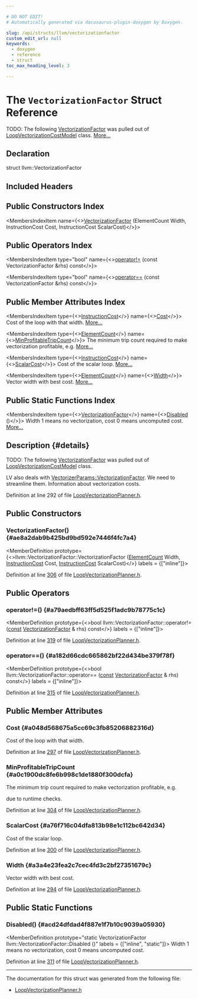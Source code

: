 ```yaml
---

# DO NOT EDIT!
# Automatically generated via docusaurus-plugin-doxygen by Doxygen.

slug: /api/structs/llvm/vectorizationfactor
custom_edit_url: null
keywords:
  - doxygen
  - reference
  - struct
toc_max_heading_level: 3

---
```





# The `VectorizationFactor` Struct Reference

<DoxygenPage pluginConfig={pluginConfig}>

TODO: The following <a href="/docs/api/structs/llvm/vectorizationfactor">VectorizationFactor</a> was pulled out of <a href="/docs/api/classes/llvm/loopvectorizationcostmodel">LoopVectorizationCostModel</a> class. <a href="#details">More...</a>

## Declaration

<CodeBlock>struct llvm::VectorizationFactor</CodeBlock>

## Included Headers

<IncludesList>
<IncludesListItem
  filePath="Transforms/Vectorize/LoopVectorizationPlanner.h"
  permalink="/docs/api/files/lib/lib/transforms/lib/transforms/vectorize/loopvectorizationplanner-h"
  isLocal="true" />
</IncludesList>

## Public Constructors Index

<MembersIndex>

<MembersIndexItem
  name={<><a href="#ae8a2dab9b425bd9bd592e7446f4fc7a4">VectorizationFactor</a> (ElementCount Width, InstructionCost Cost, InstructionCost ScalarCost)</>}>
</MembersIndexItem>

</MembersIndex>

## Public Operators Index

<MembersIndex>

<MembersIndexItem
  type="bool"
  name={<><a href="#a79aedbff63ff5d525f1adc9b78775c1c">operator!=</a> (const VectorizationFactor &amp;rhs) const</>}>
</MembersIndexItem>

<MembersIndexItem
  type="bool"
  name={<><a href="#a182d66cdc665862bf22d434be379f78f">operator==</a> (const VectorizationFactor &amp;rhs) const</>}>
</MembersIndexItem>

</MembersIndex>

## Public Member Attributes Index

<MembersIndex>

<MembersIndexItem
  type={<><a href="/docs/api/classes/llvm/instructioncost">InstructionCost</a></>}
  name={<><a href="#a048d568675a5cc69c3fb85206882316d">Cost</a></>}>
Cost of the loop with that width. <a href="#a048d568675a5cc69c3fb85206882316d">More...</a>
</MembersIndexItem>

<MembersIndexItem
  type={<><a href="/docs/api/classes/llvm/elementcount">ElementCount</a></>}
  name={<><a href="#a0c1900dc8fe6b998c1de1880f300dcfa">MinProfitableTripCount</a></>}>
The minimum trip count required to make vectorization profitable, e.g. <a href="#a0c1900dc8fe6b998c1de1880f300dcfa">More...</a>
</MembersIndexItem>

<MembersIndexItem
  type={<><a href="/docs/api/classes/llvm/instructioncost">InstructionCost</a></>}
  name={<><a href="#a76f716c04dfa813b98e1c112bc642d34">ScalarCost</a></>}>
Cost of the scalar loop. <a href="#a76f716c04dfa813b98e1c112bc642d34">More...</a>
</MembersIndexItem>

<MembersIndexItem
  type={<><a href="/docs/api/classes/llvm/elementcount">ElementCount</a></>}
  name={<><a href="#a3a4e23fea2c7cec4fd3c2bf27351679c">Width</a></>}>
Vector width with best cost. <a href="#a3a4e23fea2c7cec4fd3c2bf27351679c">More...</a>
</MembersIndexItem>

</MembersIndex>

## Public Static Functions Index

<MembersIndex>

<MembersIndexItem
  type={<><a href="/docs/api/structs/llvm/vectorizationfactor">VectorizationFactor</a></>}
  name={<><a href="#acd24dfdad4f887e1f7b10c9039a05930">Disabled</a> ()</>}>
Width 1 means no vectorization, cost 0 means uncomputed cost. <a href="#acd24dfdad4f887e1f7b10c9039a05930">More...</a>
</MembersIndexItem>

</MembersIndex>

## Description {#details}

TODO: The following <a href="/docs/api/structs/llvm/vectorizationfactor">VectorizationFactor</a> was pulled out of <a href="/docs/api/classes/llvm/loopvectorizationcostmodel">LoopVectorizationCostModel</a> class.

LV also deals with <a href="/docs/api/structs/llvm/vectorizerparams/#a22854382d27cb43d471731779195e9a8">VectorizerParams::VectorizationFactor</a>. We need to streamline them. Information about vectorization costs.

Definition at line 292 of file <a href="/docs/api/files/lib/lib/transforms/lib/transforms/vectorize/loopvectorizationplanner-h">LoopVectorizationPlanner.h</a>.

<SectionDefinition>

## Public Constructors

### VectorizationFactor() {#ae8a2dab9b425bd9bd592e7446f4fc7a4}

<MemberDefinition
  prototype={<>llvm::VectorizationFactor::VectorizationFactor (<a href="/docs/api/classes/llvm/elementcount">ElementCount</a> Width, <a href="/docs/api/classes/llvm/instructioncost">InstructionCost</a> Cost, <a href="/docs/api/classes/llvm/instructioncost">InstructionCost</a> ScalarCost)</>}
  labels = {["inline"]}>

Definition at line <a href="/docs/api/files/lib/lib/transforms/lib/transforms/vectorize/loopvectorizationplanner-h/#l00306">306</a> of file <a href="/docs/api/files/lib/lib/transforms/lib/transforms/vectorize/loopvectorizationplanner-h">LoopVectorizationPlanner.h</a>.
</MemberDefinition>

</SectionDefinition>

<SectionDefinition>

## Public Operators

### operator!=() {#a79aedbff63ff5d525f1adc9b78775c1c}

<MemberDefinition
  prototype={<>bool llvm::VectorizationFactor::operator!= (<a href="/docs/api/files/lib/lib/target/lib/target/aarch64/aarch64promoteconstant-cpp/#a90f8350fecae261c25be85d38b451bff">const</a> <a href="/docs/api/structs/llvm/vectorizationfactor">VectorizationFactor</a> &amp; rhs) const</>}
  labels = {["inline"]}>

Definition at line <a href="/docs/api/files/lib/lib/transforms/lib/transforms/vectorize/loopvectorizationplanner-h/#l00319">319</a> of file <a href="/docs/api/files/lib/lib/transforms/lib/transforms/vectorize/loopvectorizationplanner-h">LoopVectorizationPlanner.h</a>.
</MemberDefinition>

### operator==() {#a182d66cdc665862bf22d434be379f78f}

<MemberDefinition
  prototype={<>bool llvm::VectorizationFactor::operator== (<a href="/docs/api/files/lib/lib/target/lib/target/aarch64/aarch64promoteconstant-cpp/#a90f8350fecae261c25be85d38b451bff">const</a> <a href="/docs/api/structs/llvm/vectorizationfactor">VectorizationFactor</a> &amp; rhs) const</>}
  labels = {["inline"]}>

Definition at line <a href="/docs/api/files/lib/lib/transforms/lib/transforms/vectorize/loopvectorizationplanner-h/#l00315">315</a> of file <a href="/docs/api/files/lib/lib/transforms/lib/transforms/vectorize/loopvectorizationplanner-h">LoopVectorizationPlanner.h</a>.
</MemberDefinition>

</SectionDefinition>

<SectionDefinition>

## Public Member Attributes

### Cost {#a048d568675a5cc69c3fb85206882316d}

<MemberDefinition
  prototype="InstructionCost llvm::VectorizationFactor::Cost">
Cost of the loop with that width.

Definition at line <a href="/docs/api/files/lib/lib/transforms/lib/transforms/vectorize/loopvectorizationplanner-h/#l00297">297</a> of file <a href="/docs/api/files/lib/lib/transforms/lib/transforms/vectorize/loopvectorizationplanner-h">LoopVectorizationPlanner.h</a>.
</MemberDefinition>

### MinProfitableTripCount {#a0c1900dc8fe6b998c1de1880f300dcfa}

<MemberDefinition
  prototype="ElementCount llvm::VectorizationFactor::MinProfitableTripCount">
The minimum trip count required to make vectorization profitable, e.g.

due to runtime checks.

Definition at line <a href="/docs/api/files/lib/lib/transforms/lib/transforms/vectorize/loopvectorizationplanner-h/#l00304">304</a> of file <a href="/docs/api/files/lib/lib/transforms/lib/transforms/vectorize/loopvectorizationplanner-h">LoopVectorizationPlanner.h</a>.
</MemberDefinition>

### ScalarCost {#a76f716c04dfa813b98e1c112bc642d34}

<MemberDefinition
  prototype="InstructionCost llvm::VectorizationFactor::ScalarCost">
Cost of the scalar loop.

Definition at line <a href="/docs/api/files/lib/lib/transforms/lib/transforms/vectorize/loopvectorizationplanner-h/#l00300">300</a> of file <a href="/docs/api/files/lib/lib/transforms/lib/transforms/vectorize/loopvectorizationplanner-h">LoopVectorizationPlanner.h</a>.
</MemberDefinition>

### Width {#a3a4e23fea2c7cec4fd3c2bf27351679c}

<MemberDefinition
  prototype="ElementCount llvm::VectorizationFactor::Width">
Vector width with best cost.

Definition at line <a href="/docs/api/files/lib/lib/transforms/lib/transforms/vectorize/loopvectorizationplanner-h/#l00294">294</a> of file <a href="/docs/api/files/lib/lib/transforms/lib/transforms/vectorize/loopvectorizationplanner-h">LoopVectorizationPlanner.h</a>.
</MemberDefinition>

</SectionDefinition>

<SectionDefinition>

## Public Static Functions

### Disabled() {#acd24dfdad4f887e1f7b10c9039a05930}

<MemberDefinition
  prototype="static VectorizationFactor llvm::VectorizationFactor::Disabled ()"
  labels = {["inline", "static"]}>
Width 1 means no vectorization, cost 0 means uncomputed cost.

Definition at line <a href="/docs/api/files/lib/lib/transforms/lib/transforms/vectorize/loopvectorizationplanner-h/#l00311">311</a> of file <a href="/docs/api/files/lib/lib/transforms/lib/transforms/vectorize/loopvectorizationplanner-h">LoopVectorizationPlanner.h</a>.
</MemberDefinition>

</SectionDefinition>

<hr/>

The documentation for this struct was generated from the following file:

<ul>
<li><a href="/docs/api/files/lib/lib/transforms/lib/transforms/vectorize/loopvectorizationplanner-h">LoopVectorizationPlanner.h</a></li>
</ul>

</DoxygenPage>
